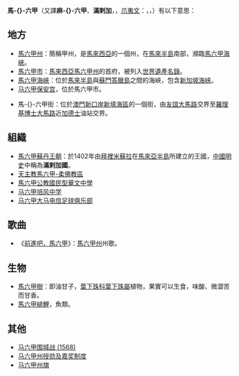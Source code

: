 {{noteTA
|G1=ML
}}
'''馬-{}-六甲'''（又譯'''麻-{}-六甲'''、'''滿剌加'''，{{lang-ms|Melaka}}，[[爪夷文|爪夷文]]：{{rtl-lang|ar|ﻣﻼﻙ}}，{{lang-en|Malacca}}，{{lang-pt|Malaca}}）有以下意思：

== 地方 ==
*[[馬六甲州|馬六甲州]]：簡稱甲州，是[[馬來西亞|馬來西亞]]的一個州，在[[馬來半島|馬來半島]]南部，瀕臨[[馬六甲海峽|馬六甲海峽]]。
*[[馬六甲市|馬六甲市]]：[[馬來西亞|馬來西亞]][[馬六甲州|馬六甲州]]的首府，被列入[[世界遺產名錄|世界遺產名錄]]。
*[[馬六甲海峽|馬六甲海峽]]：位於[[馬來半島|馬來半島]]與[[蘇門答臘島|蘇門答臘島]]之間的海峽，包含[[新加坡海峡|新加坡海峡]]。
*[[马六甲保安宫|马六甲保安宫]]，位於馬六甲市。

*馬-{}-六甲街：位於[[澳門|澳門]][[新口岸新填海區|新口岸新填海區]]的一個街，由[[友誼大馬路|友誼大馬路]]交界至[[羅理基博士大馬路|羅理基博士大馬路]]近[[加德士|加德士]]油站交界。

== 組織 ==
*[[馬六甲蘇丹王朝|馬六甲蘇丹王朝]]：於1402年由[[拜裡米蘇拉|拜裡米蘇拉]]在[[馬來亞半島|馬來亞半島]]所建立的王國，[[中國|中國]][[明史|明史]]中稱為'''滿剌加國'''。
*[[天主教馬六甲-柔佛教區|天主教馬六甲-柔佛教區]]
*[[馬六甲公教國民型華文中學|馬六甲公教國民型華文中學]]
*[[马六甲培风中学|马六甲培风中学]]
*[[马六甲大马电信足球俱乐部|马六甲大马电信足球俱乐部]]

==歌曲==
*《[[前進吧，馬六甲|前進吧，馬六甲]]》：[[馬六甲州|馬六甲州]]州歌。

==生物==
*[[馬六甲樹|馬六甲樹]]：即油甘子，[[葉下珠科|葉下珠科]][[葉下珠屬|葉下珠屬]]植物，果實可以生食，味酸、微澀苦而甘香。
*[[馬六甲緋鯉|馬六甲緋鯉]]，魚類。

==其他==
*[[马六甲围城战_(1568)|马六甲围城战 (1568)]]
*[[马六甲州授勋及嘉奖制度|马六甲州授勋及嘉奖制度]]
*[[马六甲州旗|马六甲州旗]]

{{消歧義|cat=三字消歧义|M}}